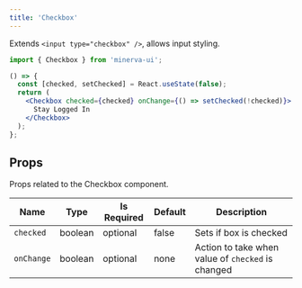 ```yaml
---
title: 'Checkbox'
---
```


Extends `<input type="checkbox" />`, allows input styling.

```js
import { Checkbox } from 'minerva-ui';
```

```jsx live
() => {
  const [checked, setChecked] = React.useState(false);
  return (
    <Checkbox checked={checked} onChange={() => setChecked(!checked)}>
      Stay Logged In
    </Checkbox>
  );
};
```

## Props

Props related to the Checkbox component.

| Name       | Type    | Is Required | Default | Description                                       |
| ---------- | ------- | ----------- | ------- | ------------------------------------------------- |
| `checked`  | boolean | optional    | false   | Sets if box is checked                            |
| `onChange` | boolean | optional    | none    | Action to take when value of `checked` is changed |
